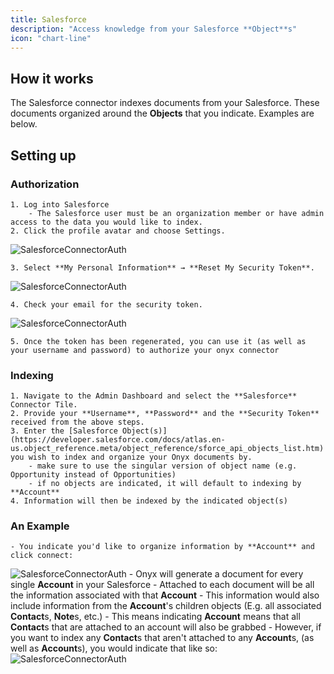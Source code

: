 ```yaml
---
title: Salesforce
description: "Access knowledge from your Salesforce **Object**s"
icon: "chart-line"
---
```


## How it works

The Salesforce connector indexes documents from your Salesforce. These documents organized around the **Objects** that you indicate. Examples are below.

## Setting up

### Authorization

    1. Log into Salesforce
        - The Salesforce user must be an organization member or have admin access to the data you would like to index.
    2. Click the profile avatar and choose Settings.

![SalesforceConnectorAuth](/assets/images/connectors/salesforce/salesforce_1.png)

    3. Select **My Personal Information** → **Reset My Security Token**.

![SalesforceConnectorAuth](/assets/images/connectors/salesforce/salesforce_2.png)

    4. Check your email for the security token.

![SalesforceConnectorAuth](/assets/images/connectors/salesforce/salesforce_3.png)

    5. Once the token has been regenerated, you can use it (as well as your username and password) to authorize your onyx connector

### Indexing

    1. Navigate to the Admin Dashboard and select the **Salesforce** Connector Tile.
    2. Provide your **Username**, **Password** and the **Security Token** received from the above steps.
    3. Enter the [Salesforce Object(s)](https://developer.salesforce.com/docs/atlas.en-us.object_reference.meta/object_reference/sforce_api_objects_list.htm) you wish to index and organize your Onyx documents by.
        - make sure to use the singular version of object name (e.g. Opportunity instead of Opportunities)
        - if no objects are indicated, it will default to indexing by **Account**
    4. Information will then be indexed by the indicated object(s)


### An Example

    - You indicate you'd like to organize information by **Account** and click connect:

![SalesforceConnectorAuth](/assets/images/connectors/salesforce/salesforce_4.png) - Onyx will generate a document for every single **Account** in your Salesforce - Attached to each document will be all the information associated with that **Account** - This information would also include information from the **Account**'s children objects (E.g. all associated **Contact**s, **Note**s, etc.) - This means indicating **Account** means that all **Contact**s that are attached to an account will also be grabbed - However, if you want to index any **Contact**s that aren't attached to any **Account**s, (as well as **Account**s), you would indicate that like so:
![SalesforceConnectorAuth](/assets/images/connectors/salesforce/salesforce_5.png)
